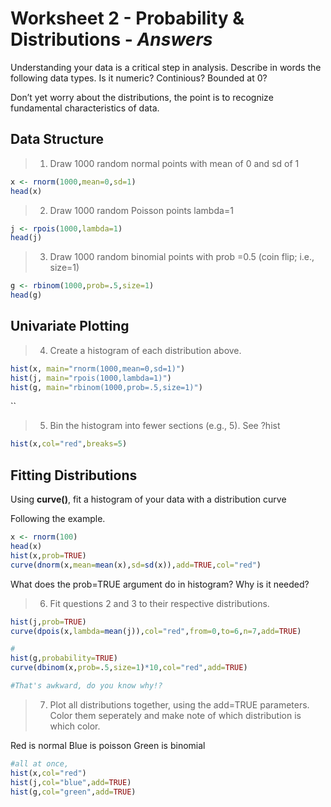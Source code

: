 Worksheet 2 - Probability & Distributions - *Answers*
========================================================

Understanding your data is a critical step in analysis. Describe in words the following data types. Is it numeric? Continious? Bounded at 0? 

Don't yet worry about the distributions, the point is to recognize fundamental characteristics of data.

Data Structure
-----------
> 1. Draw 1000 random normal points with mean of 0 and sd of 1

```r
x <- rnorm(1000,mean=0,sd=1)
head(x)
```

> 2. Draw 1000 random Poisson points lambda=1

```r
j <- rpois(1000,lambda=1)
head(j)
```

> 3. Draw 1000 random binomial points with prob =0.5 (coin flip; i.e., size=1)

```r
g <- rbinom(1000,prob=.5,size=1)
head(g)
```

Univariate Plotting
---------

> 4. Create a histogram of each distribution above.

```r
hist(x, main="rnorm(1000,mean=0,sd=1)")
hist(j, main="rpois(1000,lambda=1)")
hist(g, main="rbinom(1000,prob=.5,size=1)")
```
``

> 5. Bin the histogram into fewer sections (e.g., 5). See ?hist
```r
hist(x,col="red",breaks=5)
```

Fitting Distributions
----------
Using **curve()**, fit a histogram of your data with a distribution curve

Following the example.

```r
x <- rnorm(100)
head(x)
hist(x,prob=TRUE)
curve(dnorm(x,mean=mean(x),sd=sd(x)),add=TRUE,col="red")
```

What does the prob=TRUE argument do in histogram? Why is it needed?

> 6. Fit questions 2 and 3 to their respective distributions.

```r
hist(j,prob=TRUE)
curve(dpois(x,lambda=mean(j)),col="red",from=0,to=6,n=7,add=TRUE)
```

```r
#
hist(g,probability=TRUE)
curve(dbinom(x,prob=.5,size=1)*10,col="red",add=TRUE)

#That's awkward, do you know why!?
```


> 7. Plot all distributions together, using the add=TRUE parameters. Color them seperately and make note of which distribution is which color. 

Red is normal
Blue is poisson
Green is binomial

```r
#all at once,
hist(x,col="red")
hist(j,col="blue",add=TRUE)
hist(g,col="green",add=TRUE)
```

